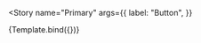 

<Meta title="Button" component={CustomButtonComponent} />

<!-- 👇 We create a “template” of how args map to rendering -->


<!-- 👇 Each story then reuses that template -->

<Story
  name="Primary"
  args={{
    label: "Button",
  }}
>
  {Template.bind({})}
</Story>

